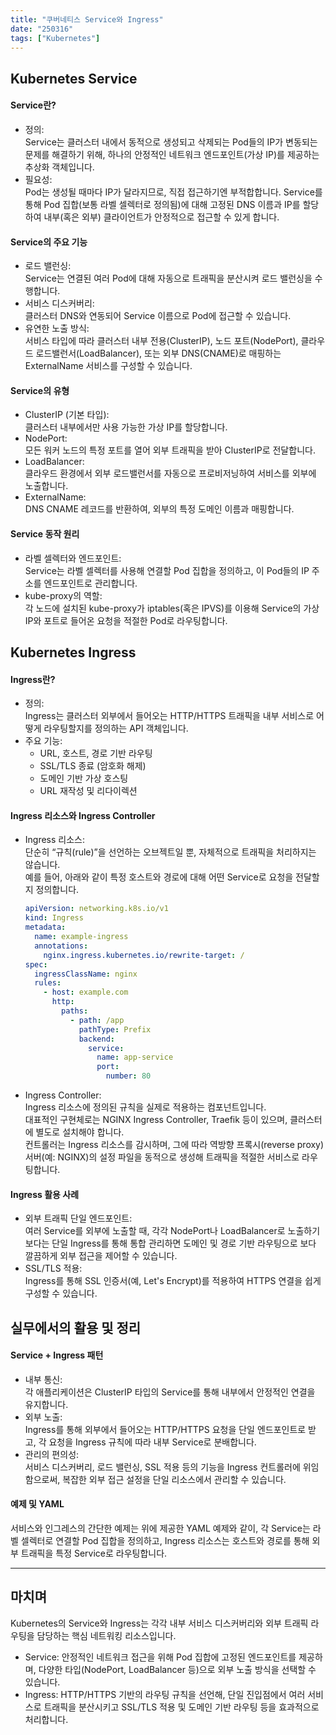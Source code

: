 ```yaml
---
title: "쿠버네티스 Service와 Ingress"
date: "250316"
tags: ["Kubernetes"]
---
```


## Kubernetes Service

#### Service란?

- 정의:  
  Service는 클러스터 내에서 동적으로 생성되고 삭제되는 Pod들의 IP가 변동되는 문제를 해결하기 위해, 하나의 안정적인 네트워크 엔드포인트(가상 IP)를 제공하는 추상화 객체입니다.
- 필요성:  
  Pod는 생성될 때마다 IP가 달라지므로, 직접 접근하기엔 부적합합니다. Service를 통해 Pod 집합(보통 라벨 셀렉터로 정의됨)에 대해 고정된 DNS 이름과 IP를 할당하여 내부(혹은 외부) 클라이언트가 안정적으로 접근할 수 있게 합니다.

#### Service의 주요 기능

- 로드 밸런싱:  
  Service는 연결된 여러 Pod에 대해 자동으로 트래픽을 분산시켜 로드 밸런싱을 수행합니다.
- 서비스 디스커버리:  
  클러스터 DNS와 연동되어 Service 이름으로 Pod에 접근할 수 있습니다.
- 유연한 노출 방식:  
  서비스 타입에 따라 클러스터 내부 전용(ClusterIP), 노드 포트(NodePort), 클라우드 로드밸런서(LoadBalancer), 또는 외부 DNS(CNAME)로 매핑하는 ExternalName 서비스를 구성할 수 있습니다.

#### Service의 유형

- ClusterIP (기본 타입):  
  클러스터 내부에서만 사용 가능한 가상 IP를 할당합니다.
- NodePort:  
  모든 워커 노드의 특정 포트를 열어 외부 트래픽을 받아 ClusterIP로 전달합니다.
- LoadBalancer:  
  클라우드 환경에서 외부 로드밸런서를 자동으로 프로비저닝하여 서비스를 외부에 노출합니다.
- ExternalName:  
  DNS CNAME 레코드를 반환하여, 외부의 특정 도메인 이름과 매핑합니다.

#### Service 동작 원리

- 라벨 셀렉터와 엔드포인트:  
  Service는 라벨 셀렉터를 사용해 연결할 Pod 집합을 정의하고, 이 Pod들의 IP 주소를 엔드포인트로 관리합니다.
- kube-proxy의 역할:  
  각 노드에 설치된 kube-proxy가 iptables(혹은 IPVS)를 이용해 Service의 가상 IP와 포트로 들어온 요청을 적절한 Pod로 라우팅합니다.

## Kubernetes Ingress

#### Ingress란?

- 정의:  
  Ingress는 클러스터 외부에서 들어오는 HTTP/HTTPS 트래픽을 내부 서비스로 어떻게 라우팅할지를 정의하는 API 객체입니다.
- 주요 기능:
  - URL, 호스트, 경로 기반 라우팅
  - SSL/TLS 종료 (암호화 해제)
  - 도메인 기반 가상 호스팅
  - URL 재작성 및 리다이렉션

#### Ingress 리소스와 Ingress Controller

- Ingress 리소스:  
  단순히 “규칙(rule)”을 선언하는 오브젝트일 뿐, 자체적으로 트래픽을 처리하지는 않습니다.  
  예를 들어, 아래와 같이 특정 호스트와 경로에 대해 어떤 Service로 요청을 전달할지 정의합니다.

  ```yaml
  apiVersion: networking.k8s.io/v1
  kind: Ingress
  metadata:
    name: example-ingress
    annotations:
      nginx.ingress.kubernetes.io/rewrite-target: /
  spec:
    ingressClassName: nginx
    rules:
      - host: example.com
        http:
          paths:
            - path: /app
              pathType: Prefix
              backend:
                service:
                  name: app-service
                  port:
                    number: 80
  ```

- Ingress Controller:  
  Ingress 리소스에 정의된 규칙을 실제로 적용하는 컴포넌트입니다.  
  대표적인 구현체로는 NGINX Ingress Controller, Traefik 등이 있으며, 클러스터에 별도로 설치해야 합니다.  
  컨트롤러는 Ingress 리소스를 감시하며, 그에 따라 역방향 프록시(reverse proxy) 서버(예: NGINX)의 설정 파일을 동적으로 생성해 트래픽을 적절한 서비스로 라우팅합니다.

#### Ingress 활용 사례

- 외부 트래픽 단일 엔드포인트:  
  여러 Service를 외부에 노출할 때, 각각 NodePort나 LoadBalancer로 노출하기보다는 단일 Ingress를 통해 통합 관리하면 도메인 및 경로 기반 라우팅으로 보다 깔끔하게 외부 접근을 제어할 수 있습니다.
- SSL/TLS 적용:  
  Ingress를 통해 SSL 인증서(예, Let's Encrypt)를 적용하여 HTTPS 연결을 쉽게 구성할 수 있습니다.

## 실무에서의 활용 및 정리

#### Service + Ingress 패턴

- 내부 통신:  
  각 애플리케이션은 ClusterIP 타입의 Service를 통해 내부에서 안정적인 연결을 유지합니다.
- 외부 노출:  
  Ingress를 통해 외부에서 들어오는 HTTP/HTTPS 요청을 단일 엔드포인트로 받고, 각 요청을 Ingress 규칙에 따라 내부 Service로 분배합니다.
- 관리의 편의성:  
  서비스 디스커버리, 로드 밸런싱, SSL 적용 등의 기능을 Ingress 컨트롤러에 위임함으로써, 복잡한 외부 접근 설정을 단일 리소스에서 관리할 수 있습니다.

#### 예제 및 YAML

서비스와 인그레스의 간단한 예제는 위에 제공한 YAML 예제와 같이, 각 Service는 라벨 셀렉터로 연결할 Pod 집합을 정의하고, Ingress 리소스는 호스트와 경로를 통해 외부 트래픽을 특정 Service로 라우팅합니다.

---

## 마치며

Kubernetes의 Service와 Ingress는 각각 내부 서비스 디스커버리와 외부 트래픽 라우팅을 담당하는 핵심 네트워킹 리소스입니다.

- Service: 안정적인 네트워크 접근을 위해 Pod 집합에 고정된 엔드포인트를 제공하며, 다양한 타입(NodePort, LoadBalancer 등)으로 외부 노출 방식을 선택할 수 있습니다.
- Ingress: HTTP/HTTPS 기반의 라우팅 규칙을 선언해, 단일 진입점에서 여러 서비스로 트래픽을 분산시키고 SSL/TLS 적용 및 도메인 기반 라우팅 등을 효과적으로 처리합니다.

